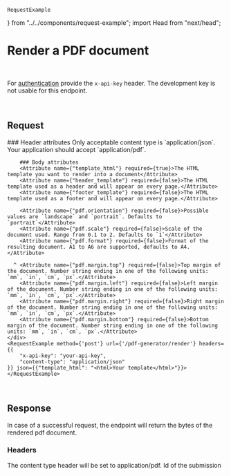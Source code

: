     RequestExample
} from "../../components/request-example"; import Head from "next/head";

<Head>
  <title>Render your PDF document | doqs.dev</title>
</Head>

# Render a PDF document

<Endpoint method="POST" path="/pdf-generator/render"/>
<br/>

For [authentication](/api-reference/authentication) provide the `x-api-key` header. The development key is not usable for this endpoint.

<br/>

## Request
<Grid>
    <div>
        ### Header attributes
        <Attribute name={"content-type"} required={true}>
            Only acceptable content type is `application/json`.
        </Attribute>
        <Attribute name={"Accept"} required={true}>
            Your application should accept `application/pdf`.
        </Attribute>

        ### Body attributes
        <Attribute name={"template_html"} required={true}>The HTML template you want to render into a document</Attribute>
        <Attribute name={"header_template"} required={false}>The HTML template used as a header and will appear on every page.</Attribute>
        <Attribute name={"footer_template"} required={false}>The HTML template used as a footer and will appear on every page.</Attribute>

        <Attribute name={"pdf.orientation"} required={false}>Possible values are `landscape` and `portrait`. Defaults to `portrait`</Attribute>
        <Attribute name={"pdf.scale"} required={false}>Scale of the document used. Range from 0.1 to 2. Defaults to `1`</Attribute>
        <Attribute name={"pdf.format"} required={false}>Format of the resulting document. A1 to A6 are supported, defaults to A4.</Attribute>

      ^ <Attribute name={"pdf.margin.top"} required={false}>Top margin of the document. Number string ending in one of the following units: `mm`, `in`, `cm`, `px`.</Attribute>
        <Attribute name={"pdf.margin.left"} required={false}>Left margin of the document. Number string ending in one of the following units: `mm`, `in`, `cm`, `px`.</Attribute>
        <Attribute name={"pdf.margin.right"} required={false}>Right margin of the document. Number string ending in one of the following units: `mm`, `in`, `cm`, `px`.</Attribute>
        <Attribute name={"pdf.margin.bottom"} required={false}>Bottom margin of the document. Number string ending in one of the following units: `mm`, `in`, `cm`, `px`.</Attribute>
    </div>
    <RequestExample method={'post'} url={'/pdf-generator/render'} headers={{
        "x-api-key": "your-api-key",
        "content-type": "application/json"
    }} json={{"template_html": "<html>Your template</html>"}}></RequestExample>
</Grid>

<br/>

## Response
In case of a successful request, the endpoint will return the bytes of the rendered pdf document.

### Headers
<Grid>
    <div>
        <Attribute name={"content-type"}>The content type header will be set to application/pdf.</Attribute>
        <Attribute name={"x-submission-id"}>Id of the submission</Attribute>
    </div>
    <div/>
</Grid>